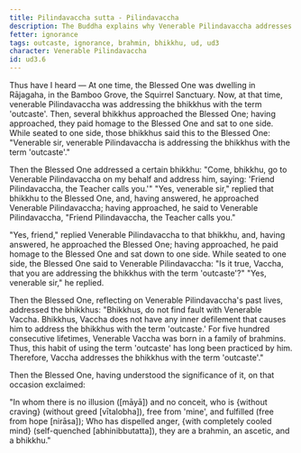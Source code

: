 ```yaml
---
title: Pilindavaccha sutta - Pilindavaccha
description: The Buddha explains why Venerable Pilindavaccha addresses the bhikkhus with the term 'outcaste'.
fetter: ignorance
tags: outcaste, ignorance, brahmin, bhikkhu, ud, ud3
character: Venerable Pilindavaccha
id: ud3.6
---
```


Thus have I heard — At one time, the Blessed One was dwelling in Rājagaha, in the Bamboo Grove, the Squirrel Sanctuary. Now, at that time, venerable Pilindavaccha was addressing the bhikkhus with the term 'outcaste'. Then, several bhikkhus approached the Blessed One; having approached, they paid homage to the Blessed One and sat to one side. While seated to one side, those bhikkhus said this to the Blessed One: "Venerable sir, venerable Pilindavaccha is addressing the bhikkhus with the term 'outcaste'."

Then the Blessed One addressed a certain bhikkhu: "Come, bhikkhu, go to Venerable Pilindavaccha on my behalf and address him, saying: 'Friend Pilindavaccha, the Teacher calls you.'" "Yes, venerable sir," replied that bhikkhu to the Blessed One, and, having answered, he approached Venerable Pilindavaccha; having approached, he said to Venerable Pilindavaccha, "Friend Pilindavaccha, the Teacher calls you."

"Yes, friend," replied Venerable Pilindavaccha to that bhikkhu, and, having answered, he approached the Blessed One; having approached, he paid homage to the Blessed One and sat down to one side. While seated to one side, the Blessed One said to Venerable Pilindavaccha: "Is it true, Vaccha, that you are addressing the bhikkhus with the term 'outcaste'?" "Yes, venerable sir," he replied.

Then the Blessed One, reflecting on Venerable Pilindavaccha's past lives, addressed the bhikkhus: "Bhikkhus, do not find fault with Venerable Vaccha. Bhikkhus, Vaccha does not have any inner defilement that causes him to address the bhikkhus with the term 'outcaste.' For five hundred consecutive lifetimes, Venerable Vaccha was born in a family of brahmins. Thus, this habit of using the term 'outcaste' has long been practiced by him. Therefore, Vaccha addresses the bhikkhus with the term 'outcaste'."

Then the Blessed One, having understood the significance of it, on that occasion exclaimed:

"In whom there is no illusion ([māyā]) and no conceit,
who is \{without craving} (without greed [vītalobha]), free from 'mine', and fulfilled (free from hope [nirāsa]);
Who has dispelled anger, \{with completely cooled mind} (self-quenched [abhinibbutatta]),
they are a brahmin, an ascetic, and a bhikkhu."
